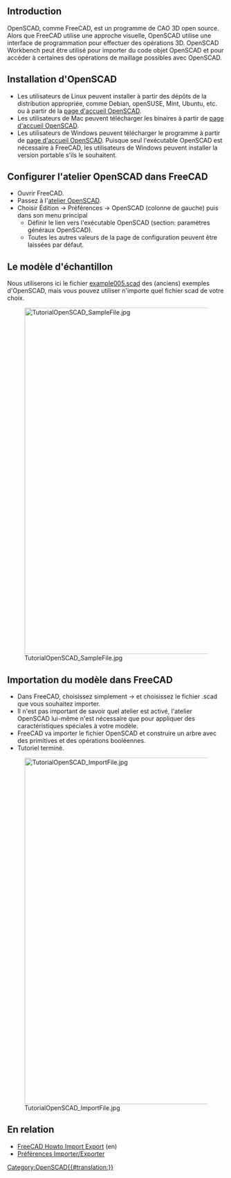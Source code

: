 <languages/>

{{TutorialInfo/fr
|Topic=Importer du code d'OpenSCAD
|Level=Débutant
|Time=30 minutes
|Author=r-frank
|FCVersion=0.16.6704
|Files=
}}

== Introduction ==

OpenSCAD, comme FreeCAD, est un programme de CAO 3D open source. Alors que FreeCAD utilise une approche visuelle, OpenSCAD utilise une interface de programmation pour effectuer des opérations 3D. OpenSCAD Workbench peut être utilisé pour importer du code objet OpenSCAD et pour accéder à certaines des opérations de maillage possibles avec OpenSCAD.

<span id="Installing_OpenSCAD"></span>
== Installation d'OpenSCAD ==

* Les utilisateurs de Linux peuvent installer à partir des dépôts de la distribution appropriée, comme Debian, openSUSE, Mint, Ubuntu, etc. ou à partir de la [http://www.openscad.org/ page d'accueil OpenSCAD].
* Les utilisateurs de Mac peuvent télécharger les binaires à partir de [http://www.openscad.org/ page d'accueil OpenSCAD].
* Les utilisateurs de Windows peuvent télécharger le programme à partir de [http://www.openscad.org/ page d'accueil OpenSCAD]. Puisque seul l'exécutable OpenSCAD est nécessaire à FreeCAD, les utilisateurs de Windows peuvent installer la version portable s'ils le souhaitent.

<span id="Configuring_OpenSCAD_workbench_in_FreeCAD"></span>
== Configurer l'atelier OpenSCAD dans FreeCAD ==

* Ouvrir FreeCAD.
* Passez à l'[[OpenSCAD_Workbench/fr|atelier OpenSCAD]].
* Choisir Édition → Préférences → OpenSCAD (colonne de gauche) puis dans son menu principal
** Définir le lien vers l'exécutable OpenSCAD (section: paramètres généraux OpenSCAD).
** Toutes les autres valeurs de la page de configuration peuvent être laissées par défaut.

<span id="The_sample_model"></span>
== Le modèle d'échantillon ==

Nous utiliserons ici le fichier [https://github.com/openscad/openscad/blob/master/examples/Old/example005.scad example005.scad] des (anciens) exemples d'OpenSCAD, mais vous pouvez utiliser n'importe quel fichier scad de votre choix.

[[Image:TutorialOpenSCAD SampleFile.jpg|800px]]

<span id="Importing_the_model_in_FreeCAD"></span>
== Importation du modèle dans FreeCAD ==

* Dans FreeCAD, choisissez simplement {{KEY|Fichier}} → {{KEY|Ouvrir}} et choisissez le fichier .scad que vous souhaitez importer.
* Il n'est pas important de savoir quel atelier est activé, l'atelier OpenSCAD lui-même n'est nécessaire que pour appliquer des caractéristiques spéciales à votre modèle.
* FreeCAD va importer le fichier OpenSCAD et construire un arbre avec des primitives et des opérations booléennes.
* Tutoriel terminé.

[[Image:TutorialOpenSCAD_ImportFile.jpg|800px]]

<span id="Related"></span>
== En relation == 

* [[FreeCAD_Howto_Import_Export|FreeCAD Howto Import Export]] (en)
* [[Import_Export_Preferences/fr|Préférences Importer/Exporter]]

[[Category:OpenSCAD{{#translation:}}]]